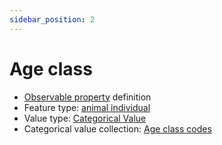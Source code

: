 ```yaml
---
sidebar_position: 2
---
```



# Age class

- [Observable property](/viewers/dawe-vocabs?uri=https://linked.data.gov.au/def/test/dawe-cv/59df7c05-1521-4161-86e4-8e6a8feb4002) definition
- Feature type: [animal individual](http://linked.data.gov.au/def/tern-cv/ecb855ed-50e1-4299-8491-861759ef40b7)
- Value type: [Categorical Value](https://w3id.org/tern/ontologies/tern/CategoricalValue)
- Categorical value collection: [Age class codes](/viewers/dawe-vocabs?uri=https://linked.data.gov.au/def/test/dawe-cv/0e2641c3-0d7e-4d94-8cd7-02c21d564630)

<Example protocolModule="opportunistic-observations" observableProperty="https://linked.data.gov.au/def/test/dawe-cv/59df7c05-1521-4161-86e4-8e6a8feb4002" />
